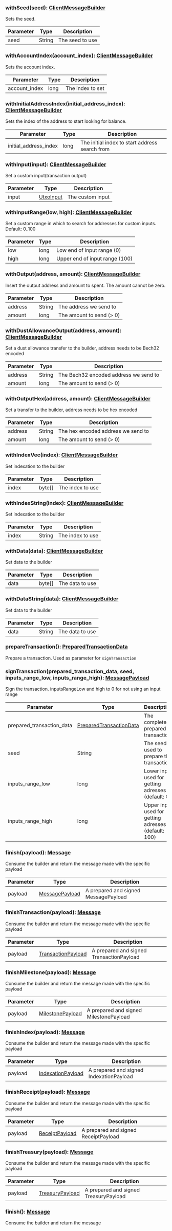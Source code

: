 ### withSeed(seed): [ClientMessageBuilder](#clientmessagebuilder)

Sets the seed.

| Parameter | Type   | Description     |
| --------- | ------ | --------------- |
| seed      | String | The seed to use |

### withAccountIndex(account_index): [ClientMessageBuilder](#clientmessagebuilder)

Sets the account index.

| Parameter     | Type | Description      |
| ------------- | ---- | ---------------- |
| account_index | long | The index to set |

### withInitialAddressIndex(initial_address_index): [ClientMessageBuilder](#clientmessagebuilder)

Sets the index of the address to start looking for balance.

| Parameter             | Type | Description                                    |
| --------------------- | ---- | ---------------------------------------------- |
| initial_address_index | long | The initial index to start address search from |

### withInput(input): [ClientMessageBuilder](#clientmessagebuilder)

Set a custom input(transaction output)

| Parameter | Type                    | Description      |
| --------- | ----------------------- | ---------------- |
| input     | [UtxoInput](#utxoinput) | The custom input |

### withInputRange(low, high): [ClientMessageBuilder](#clientmessagebuilder)

Set a custom range in which to search for addresses for custom inputs. Default: 0..100

| Parameter | Type | Description                    |
| --------- | ---- | ------------------------------ |
| low       | long | Low end of input range (0)     |
| high      | long | Upper end of input range (100) |

### withOutput(address, amount): [ClientMessageBuilder](#clientmessagebuilder)

Insert the output address and amount to spent. The amount cannot be zero.

| Parameter | Type   | Description              |
| --------- | ------ | ------------------------ |
| address   | String | The address we send to   |
| amount    | long   | The amount to send (> 0) |

### withDustAllowanceOutput(address, amount): [ClientMessageBuilder](#clientmessagebuilder)

Set a dust allowance transfer to the builder, address needs to be Bech32 encoded

| Parameter | Type   | Description                           |
| --------- | ------ | ------------------------------------- |
| address   | String | The Bech32 encoded address we send to |
| amount    | long   | The amount to send (> 0)              |

### withOutputHex(address, amount): [ClientMessageBuilder](#clientmessagebuilder)

Set a transfer to the builder, address needs to be hex encoded

| Parameter | Type   | Description                        |
| --------- | ------ | ---------------------------------- |
| address   | String | The hex encoded address we send to |
| amount    | long   | The amount to send (> 0)           |

### withIndexVec(index): [ClientMessageBuilder](#clientmessagebuilder)

Set indexation to the builder

| Parameter | Type   | Description      |
| --------- | ------ | ---------------- |
| index     | byte[] | The index to use |

### withIndexString(index): [ClientMessageBuilder](#clientmessagebuilder)

Set indexation to the builder

| Parameter | Type   | Description      |
| --------- | ------ | ---------------- |
| index     | String | The index to use |

### withData(data): [ClientMessageBuilder](#clientmessagebuilder)

Set data to the builder

| Parameter | Type   | Description     |
| --------- | ------ | --------------- |
| data      | byte[] | The data to use |

### withDataString(data): [ClientMessageBuilder](#clientmessagebuilder)

Set data to the builder

| Parameter | Type   | Description     |
| --------- | ------ | --------------- |
| data      | String | The data to use |

### prepareTransaction(): [PreparedTransactionData](#preparedtransactiondata)

Prepare a transaction. Used as parameter for `signTransaction`

### signTransaction(prepared_transaction_data, seed, inputs_range_low, inputs_range_high): [MessagePayload](#messagepayload)

Sign the transaction. inputsRangeLow and high to 0 for not using an input range

| Parameter                 | Type                                                | Description                                          |
| ------------------------- | --------------------------------------------------- | ---------------------------------------------------- |
| prepared_transaction_data | [PreparedTransactionData](#preparedtransactiondata) | The completely prepared transaction                  |
| seed                      | String                                              | The seed used to prepare the transaction             |
| inputs_range_low          | long                                                | Lower input used for getting adresses (default: 0)   |
| inputs_range_high         | long                                                | Upper input used for getting adresses (default: 100) |

### finish(payload): [Message](#message)

Consume the builder and return the message made with the specific payload

| Parameter | Type                              | Description                          |
| --------- | --------------------------------- | ------------------------------------ |
| payload   | [MessagePayload](#messagepayload) | A prepared and signed MessagePayload |

### finishTransaction(payload): [Message](#message)

Consume the builder and return the message made with the specific payload

| Parameter | Type                                      | Description                              |
| --------- | ----------------------------------------- | ---------------------------------------- |
| payload   | [TransactionPayload](#transactionpayload) | A prepared and signed TransactionPayload |

### finishMilestone(payload): [Message](#message)

Consume the builder and return the message made with the specific payload

| Parameter | Type                                  | Description                            |
| --------- | ------------------------------------- | -------------------------------------- |
| payload   | [MilestonePayload](#milestonepayload) | A prepared and signed MilestonePayload |

### finishIndex(payload): [Message](#message)

Consume the builder and return the message made with the specific payload

| Parameter | Type                                    | Description                             |
| --------- | --------------------------------------- | --------------------------------------- |
| payload   | [IndexationPayload](#indexationpayload) | A prepared and signed IndexationPayload |

### finishReceipt(payload): [Message](#message)

Consume the builder and return the message made with the specific payload

| Parameter | Type                              | Description                          |
| --------- | --------------------------------- | ------------------------------------ |
| payload   | [ReceiptPayload](#receiptpayload) | A prepared and signed ReceiptPayload |

### finishTreasury(payload): [Message](#message)

Consume the builder and return the message made with the specific payload

| Parameter | Type                                | Description                           |
| --------- | ----------------------------------- | ------------------------------------- |
| payload   | [TreasuryPayload](#treasurypayload) | A prepared and signed TreasuryPayload |

### finish(): [Message](#message)

Consume the builder and return the message
